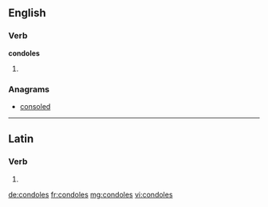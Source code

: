 ==English==

===Verb===
'''condoles'''

# {{third-person singular of|[[condole]]}}

===Anagrams===
* [[consoled#English|consoled]]

----

==Latin==

===Verb===
{{la-verb-form|condolēs}}

# {{conjugation of|condoleo|condoleō|2|s|pres|act|ind|lang=la}}

[[de:condoles]]
[[fr:condoles]]
[[mg:condoles]]
[[vi:condoles]]